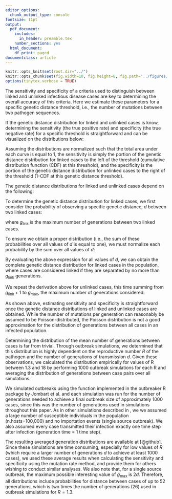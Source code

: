 ```yaml
---
editor_options:
  chunk_output_type: console
fontsize: 11pt
output:
  pdf_document:
    includes:
      in_header: preamble.tex
    number_sections: yes
  html_document:
    df_print: paged
documentclass: article
---
```


```r
knitr::opts_knit$set(root.dir="../")
knitr::opts_chunk$set(fig.width=10, fig.height=8, fig.path='../figures/fig_data', warning=FALSE, message=FALSE,cache=FALSE)
options(tinytex.verbose = TRUE)
```

\begin{Large}
\textbf{S2 Text: Determining the sensitivity and specificity of genetic distance as a linkage criteria}
\vspace{10px}
\end{Large}

\appendix

<!-- PART A: DERIVATION OF THE MUTATION RATE BASED METHOD -->

\section{Estimating sensitivity and specificity from pathogen-specific parameters}

The sensitivity and specificity of a criteria used to distinguish between linked and unlinked infectious disease cases are key to determining the overall accuracy of this criteria. Here we estimate these parameters for a specific genetic distance threshold, i.e., the number of mutations between two pathogen sequences.

If the genetic distance distribution for linked and unlinked cases is know, determining the sensitivity (the true positive rate) and specificity (the true negative rate) for a specific threshold is straightforward and can be visualized on the distributions below:

\begin{center}
\includegraphics[width=\textwidth]{../figures/TextS2_Fig1.png}
\end{center}

Assuming the distributions are normalized such that the total area under each curve is equal to 1, the sensitivity is simply the portion of the genetic distance distribution for linked cases to the left of the threshold (cumulative distribution function (CDF) at this threshold), and the specificity is the portion of the genetic distance distribution for unlinked cases to the right of the threshold (1-CDF at this genetic distance threshold).

The genetic distance distributions for linked and unlinked cases depend on the following:

\begin{itemize}
    \item[1.] The number of mutations that occur in one generation of pathogen transmission; we assume this is Poisson-distributed around the pathogen mutation rate, $\mu$, in mutations per genome per generation.
    \item[2.] The distribution of the number of generations between all cases in the population.
    \item[3.] The number of generations allowed between cases considered linked. When considering direct transmissions, only 1 generation of pathogen transmission can occur between linked cases.
\end{itemize}

\subsection{Deriving the genetic distance distribution for linked cases}

To determine the genetic distance distribution for linked cases, we first consider the probability of observing a specific genetic distance, $d$ between two linked cases:

\begin{align*}
    &\sum_{i=1}^{g_\text{link}} \Pr\text{(cases are $i$ generations apart)}\cdot\Pr\text{(observing $d$ mutations $\mid$ cases are $i$ generations apart)}\\
    = &\sum_{i=1}^{g_\text{link}}\text{g}(i)\cdot \text{f}(d;i\cdot\mu)
\end{align*}

where $g_{\text{link}}$ is the maximum number of generations between two linked cases.

To ensure we obtain a proper distribution (i.e., the sum of these probabilities over all values of $d$ is equal to one), we must normalize each probability by the sum over all values of $d$:

\begin{align*}
    &\Pr\text{(linked cases are $d$ mutations apart)}=\\
    &= \frac{1}{\sum_{d=0}^{\infty}\sum_{i=1}^{g_\text{link}}\text{g}(i)\cdot \text{f}(d;i\cdot\mu)}
    \sum_{i=1}^{g_\text{link}}\text{g}(i)\cdot \text{f}(d;i\cdot\mu)\\
    \intertext{because $\text{f}(d;i\cdot\mu)$ is probability density function of a Poisson distribution with mean $i\cdot\mu$, the sum of this expression over all values of $d$ is, by definition, one. Therefore, we can simplify this equation as follows:}
    &= \frac{1}{\sum_{i=1}^{g_\text{link}}\text{g}(i)}
    \sum_{i=1}^{g_\text{link}}\text{g}(i)\cdot \text{f}(d;i\cdot\mu)
\end{align*}

By evaluating the above expression for all values of $d$, we can obtain the complete genetic distance distribution for linked cases in the population, where cases are considered linked if they are separated by no more than $g_{\text{link}}$ generations.

\subsection{Deriving the genetic distance distribution for unlinked cases}

We repeat the derivation above for unlinked cases, this time summing from $g_{\text{link}}+1$ to $g_{\text{max}}$, the maximum number of generations considered:

\begin{align*}
    &\Pr\text{(unlinked cases are $d$ mutations apart)}=\\
    &= \frac{1}{\sum_{i=g_{\text{link}}+1}^{g_\text{max}}\text{g}(i)}
    \sum_{i=g_{\text{link}}+1}^{g_\text{max}}\text{g}(i)\cdot \text{f}(d;i\cdot\mu)
\end{align*}

<!-- PART B: SIMULATING THE GENETIC DISTANCE DISTRIBUTION -->

\section{Simulating genetic distance distributions}

As shown above, estimating sensitivity and specificity is straightforward once the genetic distance distributions of linked and unlinked cases are obtained. While the number of mutations per generation can reasonably be assumed to be Poisson-distributed, the Poisson distribution is not a good approximation for the distribution of generations between all cases in an infected population.

Determining the distribution of the mean number of generations between cases is far from trivial. Through outbreak simulations, we determined that this distribution is highly dependent on the reproductive number $R$ of the pathogen and the number of generations of transmission $d$. Given these observations, we calculated the distribution empirically for values of R between 1.3 and 18 by performing 1000 outbreak simulations for each R and averaging the distribution of generations between case pairs over all simulations.

We simulated outbreaks using the \textit{simOutbreak} function implemented in the outbreaker R package by Jombart et al. and each simulation was run for the number of generations needed to achieve a final outbreak size of approximately 1000 cases, since this was the number of generations used in simulations throughout this paper. As in other simulations described in \textbf{Methods}, we we assumed a large number of susceptible individuals in the population (n.hosts=100,000) and no importation events (single source outbreak). We also assumed every case transmitted their infection exactly one time step after infection (generation time = 1 time step).

The resulting averaged generation distributions are available at [@github]. Since these simulations are time consuming, especially for low values of $R$ (which require a larger number of generations $d$ to achieve at least 1000 cases), we used these average results when calculating the sensitivity and specificity using the mutation rate method, and provide them for others wishing to conduct similar analyses. We also note that, for a single source outbreak, the maximum possible interesting value of $g_\text{max}$ is $2d$. Therefore, all distributions include probabilities for distance between cases of up to 52 generations, which is two times the number of generations (26) used in outbreak simulations for $R=1.3$.
